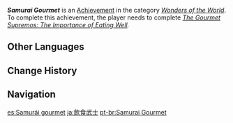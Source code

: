 {{Achievement Infobox
|id           = 84536
|order id     = 4060
|category     = Wonders of the World
|description  = Witness [[Kamei Munehisa]]'s induction into the Gourmet Supremos.
|requirements = Complete ''[[The Gourmet Supremos: The Importance of Eating Well]].''
|primogems    = 5
|tracking     = 
|hidden       = 1
|type         = Quest
|quest        = The Gourmet Supremos
}}
'''''Samurai Gourmet''''' is an [[Achievement]] in the category ''[[Wonders of the World]]''. To complete this achievement, the player needs to complete ''[[The Gourmet Supremos: The Importance of Eating Well]].''
<!--
==Trivia==

==Video Guides==
{{EVT
|video1   = 
|caption1 = 
}}
-->
==Other Languages==
{{Other Languages
|en      = Samurai Gourmet
|zhs     = 饮食武士
|zhs_rm  = Yǐnshí Wǔshì
|zht     = 飲食武士
|zht_rm  = Yǐnshí Wǔshì
|zh_tl   = Eating and Drinking Samurai
|ja      = 飲食武士
|ja_rm   = Inshoku Bushi
|ja_tl   = Eating and Drinking Samurai
|ko      = 푸드 무사
|ko_tl   = Food Samurai
|es      = Samurái gourmet
|es_tl   = Samurai Gourmet
|fr      = Gourmet samouraï
|fr_tl   = Samurai Gourmet
|ru      = Самурай-гурман
|ru_tl   = Samurai-Gourmet
|th      = อาหารซามูไร
|th_rm   = 
|th_tl   = 
|vi      = Samurai ẩm thực
|vi_tl   = 
|de      = Samurai-Feinschmecker
|de_tl   = Samurai Gourmet
|id      = Samurai Pecinta Masakan
|id_tl   = Food-Loving Samurai
|pt      = Samurai Gourmet
|tr      = Gurme Samuray
|tr_tl   = Gourmet Samurai
|it      = Gourmet samurai
|it_tl   = 
}}

==Change History==
{{Change History|2.0}}
<!--
==References==
{{Reflist}}
-->
==Navigation==
{{Achievement Navbox|Wonders of the World|Quest}}

[[es:Samurái gourmet]]
[[ja:飲食武士]]
[[pt-br:Samurai Gourmet]]